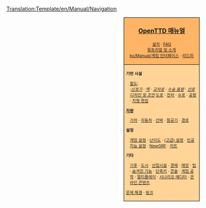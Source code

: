 <noinclude>[[Translation:Template/en/Manual/Navigation]]</noinclude><noinclude></noinclude>
<div style="float:right; padding-left:12px; background:#ffffff;">
<div style="border:1px solid #000000; background:#ffb466; padding:5px; -moz-border-radius-topleft:5px; -moz-border-radius-topright:5px; font-size: 12pt;">
<center><strong><font size="3">[[ko/Manual/Main Page|OpenTTD 매뉴얼]]</font></strong></center>
<div style="font-size: 8pt; text-align: center;">
[[ko/Manual/설치|설치]] &middot; 
[[ko/Archive/Community/FAQ|FAQ]]<br />
[[ko/Manual/Tutorial/Main Page|튜토리얼 및 소개]]<br />
[[ko/Manual/게임 인터페이스]] &middot; 
[[ko/Readme.txt|리드미]]
</div>
</div>
<div style="border:1px solid black; border-top-width: 0px; background:#ffd496; padding:5px; -moz-border-radius-bottomleft:5px; -moz-border-radius-bottomright:8px; font-size: 8pt;">

<div style="width: 186px">
'''기반 시설'''
<div style="margin-left:10px;">
[[ko/Manual/철도 건설|철도]]: <br />
:''[[ko/Manual/신호기|신호기]]'' &middot; ''[[ko/Manual/철도 역|역]]'' &middot; ''[[ko/Community/Junctionary/Main Page|교차로]]'' &middot; ''[[ko/선로 수송 용량|수송 용량]]'' &middot; ''[[ko/선로 디자인|선로 디자인 및 조언]]''
[[ko/도로 건설|도로]] &middot; [[ko/전차|전차]] &middot; [[ko/수로 건설|수로]] &middot; [[ko/공항 건설|공항]] &middot; [[ko/지형 편집|지형 편집]]
</div>
</div>

<div style="width: 186px">
'''[[ko/차량|차량]]'''
<div style="margin-left:10px;">
[[ko/Manual/기차|기차]] &middot; [[ko/자동차|자동차]] &middot; [[ko/선박|선박]] &middot;
[[ko/항공기|항공기]] &middot; [[ko/경로|경로]]
</div>
</div>

<div style="width: 186px">
'''설정'''
<div style="margin-left:10px;">
[[ko/게임 설정 창|게임 설정]] &middot; [[ko/난이도|난이도]] &middot; [[ko/고급 설정|(고급) 설정]] &middot; [[ko/인공지능 설정|인공지능 설정]] &middot;
[[ko/NewGRF|NewGRF]] &middot; [[ko/치트|치트]]
</div>
</div>

<div style="width: 186px">
'''기타'''<br />
<div style="margin-left:10px;">
[[ko/Manual/기후|기후]] &middot; [[ko/도시|도시]] &middot; [[ko/산업시설|산업시설]] &middot; [[ko/경제|경제]] &middot;
[[ko/재앙|재앙]] &middot; [[ko/팁|팁]] &middot;
[[ko/숨겨진 기능|숨겨진 기능]] &middot; [[ko/Manual/단축키|단축키]] &middot;
[[ko/콘솔|콘솔]] &middot; [[ko/게임 공학|게임 공학]] &middot;
[[ko/멀티플레이|멀티플레이]] &middot; [[ko/시나리오 에디터|시나리오 에디터]] &middot;
[[ko/온라인 콘텐츠|온라인 콘텐츠]]
</div>
</div>

[[ko/문제 해결|문제 해결]] &middot; [[ko/링크|링크]]
</div>
</div>
<includeonly>[[Category:en/Manual/Manual|{{PAGENAME}}]]</includeonly>